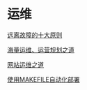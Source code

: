 = 运维 =

[[http://www.woqutech.com/?p=714|远离故障的十大原则]]

[[http://www.itkoala.com/|海量运维、运营规划之道]]

[[http://www.penglixun.com/tech/system/web_site_operation_and_maintenance.html|网站运维之道]]

[[http://tchen.me/posts/2013-06-12-use-makefile-to-automate-deployment.html|使用MAKEFILE自动化部署]]


